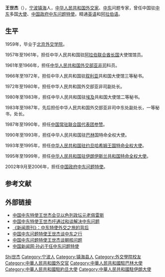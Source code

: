 {{Otheruses|王世杰}}
'''王世杰'''（{{bd|1936年|6月|catIdx=W王}}），[[宁波|宁波]][[镇海|镇海]]人，[[中华人民共和国|中华人民共和国]][[外交家|外交家]]、[[中东|中东]]问题专家，曾任中国驻[[中东|中东]]多国[[大使|大使]]、[[中国政府中东问题特使|中国政府中东问题特使]]。精通[[英语|英语]]和[[阿拉伯语|阿拉伯语]]。

== 生平 ==
1959年，毕业于[[北京|北京]][[外交学院|外交学院]]。

1957年至1961年，担任中华人民共和国驻[[阿拉伯联合酋长国|阿拉伯联合酋长国]]大使馆馆员。

1961年至1966年，担任[[中华人民共和国外交部亚非司|中华人民共和国外交部亚非司]]科员。

1966年至1972年，担任中华人民共和国驻[[叙利亚|叙利亚]]共和国大使馆三等秘书。

1972年至1980年，担任中华人民共和国外交部亚非司副处长。

1980年至1983年，担任中华人民共和国驻[[埃及|埃及]]共和国大使馆二等秘书。

1983年至1987年，先后担任中华人民共和国外交部亚非司中东处副处长，一等秘书，处长。

1987年至1990年，担任[[中国常驻联合国代表团|中国常驻联合国代表团]][[参赞|参赞]]。

1990年至1993年，担任中华人民共和国驻[[巴林|巴林]]国特命全权大使。

1993年至1995年，担任[[中国驻约旦大使列表|中华人民共和国驻约旦哈希姆王国特命全权大使]]。

1995年至1999年，担任[[中国驻伊朗大使列表|中华人民共和国驻伊朗伊斯兰共和国特命全权大使]]。

2002年9月至2006年，担任[[中国政府中东问题特使|中国政府中东问题特使]]。

== 参考文献 ==
{{Reflist}}

== 外部链接 ==
* [http://www.chinanews.com.cn/n/2003-10-30/26/362576.html 中国中东特使王世杰会见以色列政坛元老佩雷斯] {{Wayback|url=http://www.chinanews.com.cn/n/2003-10-30/26/362576.html |date=20050415184638 }}
* [https://web.archive.org/web/20050423234542/http://wcm.fmprc.gov.cn/ce/ceegy/chn/rdwt/zdwt/zdwt2003/t79276.htm 中国中东特使王世杰吁通过和谈解决中东问题]
* [http://news.sina.com.cn/c/2002-11-25/1004817718.html 《新闻周刊》：中东特使外交之旅的背后] {{Wayback|url=http://news.sina.com.cn/c/2002-11-25/1004817718.html |date=20050415010014 }}
* [http://www.mfa.gov.cn/chn/zxxx/t214336.htm 中国中东问题特使王世杰谈中东之行]{{dead link|date=2018年3月 |bot=InternetArchiveBot |fix-attempted=yes }}
* [http://www.caea.gov.cn/n602669/n602674/n602695/n602700/32489.html 中国中东问题特使王世杰谈朝核问题]{{dead link|date=2018年3月 |bot=InternetArchiveBot |fix-attempted=yes }}
* [http://www.chinanews.com.cn/news/2006/2006-03-29/8/709659.shtml 中国新闻网·孙必干任中东问题特使] {{Wayback|url=http://www.chinanews.com.cn/news/2006/2006-03-29/8/709659.shtml |date=20060524045248 }}

{{start box}}
{{s-dip}}
{{succession box|[[管子懷|管子懷]]|[[王小莊|王小莊]]|[[中國駐巴林大使列表|中華人民共和國駐巴林大使]]|1990年9月－1993年1月}}
{{succession box|[[章德良|章德良]]|[[劉寶萊|劉寶萊]]|[[中國駐約旦大使列表|中華人民共和國駐約旦大使]]|1992年11月－1995年12月}}
{{succession box|[[華黎明|華黎明]]|[[孫必干|孫必干]]|[[中國駐伊朗大使列表|中華人民共和國駐伊朗大使]]|1995年8月－1999年6月}}
{{end box}}

{{Authority control}}
{{DEFAULTSORT:Wang王}}
[[Category:王姓|Shi世杰]]
[[Category:宁波人|Category:宁波人]]
[[Category:镇海县人|Category:镇海县人]]
[[Category:外交學院校友|Category:外交學院校友]]
[[Category:中華人民共和國外交官|Category:中華人民共和國外交官]]
[[Category:中華人民共和國駐巴林大使|Category:中華人民共和國駐巴林大使]]
[[Category:中華人民共和國駐約旦大使|Category:中華人民共和國駐約旦大使]]
[[Category:中華人民共和國駐伊朗大使|Category:中華人民共和國駐伊朗大使]]